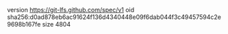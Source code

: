 version https://git-lfs.github.com/spec/v1
oid sha256:d0ad878eb6ac91624f136d4340448e09f6dab044f3c49457594c2e9698b167fe
size 4804
